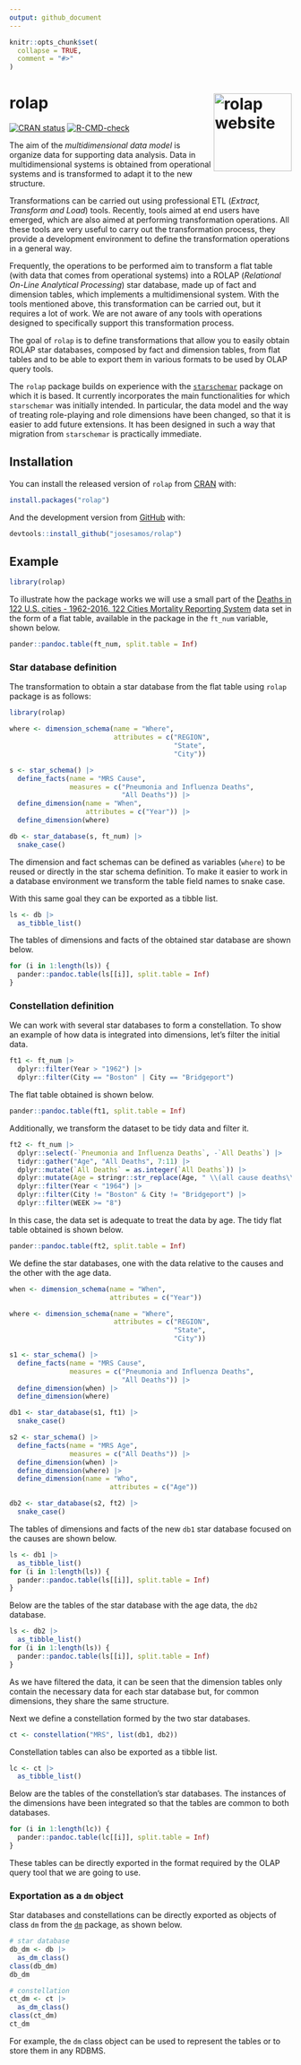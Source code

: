 ```yaml
---
output: github_document
---
```


<!-- README.md is generated from README.Rmd. Please edit that file -->

```r
knitr::opts_chunk$set(
  collapse = TRUE,
  comment = "#>"
)
```

# rolap <a href="https://josesamos.github.io/rolap/"><img src="man/figures/logo.png" align="right" height="139" alt="rolap website" /></a>

<!-- badges: start -->
[![CRAN status](https://www.r-pkg.org/badges/version/rolap)](https://CRAN.R-project.org/package=rolap)
[![R-CMD-check](https://github.com/josesamos/rolap/actions/workflows/R-CMD-check.yaml/badge.svg)](https://github.com/josesamos/rolap/actions/workflows/R-CMD-check.yaml)
<!-- badges: end -->

<!-- [![Codecov test coverage](https://codecov.io/gh/josesamos/rolap/branch/master/graph/badge.svg)](https://app.codecov.io/gh/josesamos/rolap?branch=master) -->

The aim of the *multidimensional data model* is organize data for supporting data analysis. Data in multidimensional systems is obtained from operational systems and is transformed to adapt it to the new structure.

Transformations can be carried out using professional ETL (*Extract, Transform and Load*) tools. Recently, tools aimed at end users have emerged, which are also aimed at performing transformation operations. All these tools are very useful to carry out the transformation process, they provide a development environment to define the transformation operations in a general way.

Frequently, the operations to be performed aim to transform a flat table (with data that comes from operational systems) into a ROLAP (*Relational On-Line Analytical Processing*) star database, made up of fact and dimension tables, which implements a multidimensional system. With the tools mentioned above, this transformation can be carried out, but it requires a lot of work. We are not aware of any tools with operations designed to specifically support this transformation process. 

The goal of `rolap` is to define transformations that allow you to easily obtain ROLAP star databases, composed by fact and dimension tables, from flat tables and to be able to export them in various formats to be used by OLAP query tools. 

The `rolap` package builds on experience with the [`starschemar`](https://CRAN.R-project.org/package=starschemar) package on which it is based. It currently incorporates the main functionalities for which `starschemar` was initially intended. In particular, the data model and the way of treating role-playing and role dimensions have been changed, so that it is easier to add future extensions. It has been designed in such a way that migration from `starschemar` is practically immediate.

## Installation

You can install the released version of `rolap` from [CRAN](https://CRAN.R-project.org) with:

``` r
install.packages("rolap")
```

And the development version from [GitHub](https://github.com/) with:

``` r
devtools::install_github("josesamos/rolap")
```

## Example

```r
library(rolap)
```

To illustrate how the package works we will use a small part of the [Deaths in 122 U.S. cities - 1962-2016. 122 Cities Mortality Reporting System](https://catalog.data.gov/dataset/deaths-in-122-u-s-cities-1962-2016-122-cities-mortality-reporting-system) data set in the form of a flat table, available in the package in the `ft_num` variable, shown below.

```r
pander::pandoc.table(ft_num, split.table = Inf)
```

### Star database definition

The transformation to obtain a star database from the flat table using `rolap` package is as follows:

```r
library(rolap)

where <- dimension_schema(name = "Where",
                          attributes = c("REGION",
                                         "State",
                                         "City"))

s <- star_schema() |>
  define_facts(name = "MRS Cause",
               measures = c("Pneumonia and Influenza Deaths",
                            "All Deaths")) |>
  define_dimension(name = "When",
                   attributes = c("Year")) |>
  define_dimension(where)

db <- star_database(s, ft_num) |>
  snake_case()
```

The dimension and fact schemas can be defined as variables (`where`) to be reused or directly in the star schema definition. To make it easier to work in a database environment we transform the table field names to snake case. 

With this same goal they can be exported as a tibble list.

```r
ls <- db |>
  as_tibble_list()
```

The tables of dimensions and facts of the obtained star database are shown below.

```r
for (i in 1:length(ls)) {
  pander::pandoc.table(ls[[i]], split.table = Inf)
}
```


### Constellation definition

We can work with several star databases to form a constellation. To show an example of how data is integrated into dimensions, let's filter the initial data. 

```r
ft1 <- ft_num |>
  dplyr::filter(Year > "1962") |>
  dplyr::filter(City == "Boston" | City == "Bridgeport")
```

The flat table obtained is shown below.

```r
pander::pandoc.table(ft1, split.table = Inf)
```

Additionally, we transform the dataset to be tidy data and filter it.

```r
ft2 <- ft_num |>
  dplyr::select(-`Pneumonia and Influenza Deaths`, -`All Deaths`) |>
  tidyr::gather("Age", "All Deaths", 7:11) |>
  dplyr::mutate(`All Deaths` = as.integer(`All Deaths`)) |>
  dplyr::mutate(Age = stringr::str_replace(Age, " \\(all cause deaths\\)", "")) |>
  dplyr::filter(Year < "1964") |>
  dplyr::filter(City != "Boston" & City != "Bridgeport") |>
  dplyr::filter(WEEK >= "8")
```

In this case, the data set is adequate to treat the data by age. The tidy flat table obtained is shown below.

```r
pander::pandoc.table(ft2, split.table = Inf)
```

We define the star databases, one with the data relative to the causes and the other with the age data.

```r
when <- dimension_schema(name = "When",
                         attributes = c("Year"))

where <- dimension_schema(name = "Where",
                          attributes = c("REGION",
                                         "State",
                                         "City"))

s1 <- star_schema() |>
  define_facts(name = "MRS Cause",
               measures = c("Pneumonia and Influenza Deaths",
                            "All Deaths")) |>
  define_dimension(when) |>
  define_dimension(where)

db1 <- star_database(s1, ft1) |>
  snake_case()

s2 <- star_schema() |>
  define_facts(name = "MRS Age",
               measures = c("All Deaths")) |>
  define_dimension(when) |>
  define_dimension(where) |>
  define_dimension(name = "Who",
                         attributes = c("Age"))

db2 <- star_database(s2, ft2) |>
  snake_case()
```

The tables of dimensions and facts of the new `db1` star database focused on the causes are shown below.

```r
ls <- db1 |>
  as_tibble_list()
for (i in 1:length(ls)) {
  pander::pandoc.table(ls[[i]], split.table = Inf)
}
```

Below are the tables of the star database with the age data, the `db2` database.

```r
ls <- db2 |>
  as_tibble_list()
for (i in 1:length(ls)) {
  pander::pandoc.table(ls[[i]], split.table = Inf)
}
```

As we have filtered the data, it can be seen that the dimension tables only contain the necessary data for each star database but, for common dimensions, they share the same structure.

Next we define a constellation formed by the two star databases.

```r
ct <- constellation("MRS", list(db1, db2))
```

Constellation tables can also be exported as a tibble list.

```r
lc <- ct |>
  as_tibble_list()
```

Below are the tables of the constellation's star databases. The instances of the dimensions have been integrated so that the tables are common to both databases.

```r
for (i in 1:length(lc)) {
  pander::pandoc.table(lc[[i]], split.table = Inf)
}
```

These tables can be directly exported in the format required by the OLAP query tool that we are going to use.

### Exportation as a `dm` object

Star databases and constellations can be directly exported as objects of class `dm` from the [`dm`](https://cran.r-project.org/package=dm) package, as shown below.

```r
# star database
db_dm <- db |>
  as_dm_class()
class(db_dm)
db_dm
```

```r
# constellation
ct_dm <- ct |>
  as_dm_class()
class(ct_dm)
ct_dm
```

For example, the `dm` class object can be used to represent the tables or to store them in any RDBMS.
